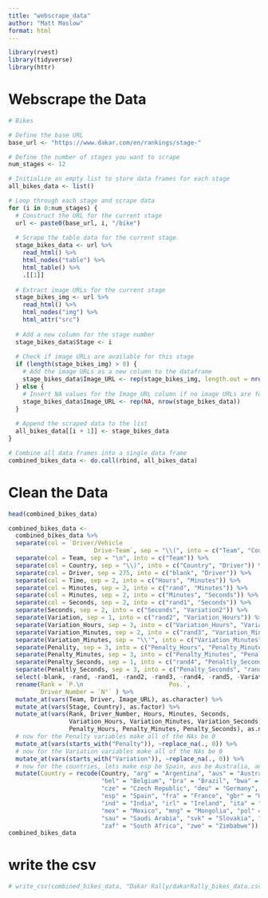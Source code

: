 ```yaml
---
title: "webscrape_data"
author: "Matt Maslow"
format: html
---
```



```r
library(rvest)
library(tidyverse)
library(httr)
```


# Webscrape the Data

```r
# Bikes

# Define the base URL
base_url <- "https://www.dakar.com/en/rankings/stage-"

# Define the number of stages you want to scrape
num_stages <- 12

# Initialize an empty list to store data frames for each stage
all_bikes_data <- list()

# Loop through each stage and scrape data
for (i in 0:num_stages) {
  # Construct the URL for the current stage
  url <- paste0(base_url, i, "/bike")
  
  # Scrape the table data for the current stage
  stage_bikes_data <- url %>%
    read_html() %>%
    html_nodes("table") %>%
    html_table() %>%
    .[[1]]
  
  # Extract image URLs for the current stage
  stage_bikes_img <- url %>% 
    read_html() %>%
    html_nodes("img") %>%
    html_attr("src")
  
  # Add a new column for the stage number
  stage_bikes_data$Stage <- i
  
  # Check if image URLs are available for this stage
  if (length(stage_bikes_img) > 0) {
    # Add the image URLs as a new column to the dataframe
    stage_bikes_data$Image_URL <- rep(stage_bikes_img, length.out = nrow(stage_bikes_data))
  } else {
    # Insert NA values for the Image_URL column if no image URLs are found
    stage_bikes_data$Image_URL <- rep(NA, nrow(stage_bikes_data))
  }
  
  # Append the scraped data to the list
  all_bikes_data[[i + 1]] <- stage_bikes_data
}

# Combine all data frames into a single data frame
combined_bikes_data <- do.call(rbind, all_bikes_data)
```


# Clean the Data

```r
head(combined_bikes_data)
```

```r
combined_bikes_data <- 
  combined_bikes_data %>%
  separate(col = `Driver/Vehicle
                        Drive-Team`, sep = "\\(", into = c("Team", "Country")) %>%
  separate(col = Team, sep = "\n", into = c("Team")) %>%
  separate(col = Country, sep = "\\)", into = c("Country", "Driver")) %>%
  separate(col = Driver, sep = 275, into = c("blank", "Driver")) %>%
  separate(col = Time, sep = 2, into = c("Hours", "Minutes")) %>%
  separate(col = Minutes, sep = 2, into = c("rand", "Minutes")) %>%
  separate(col = Minutes, sep = 2, into = c("Minutes", "Seconds")) %>%
  separate(col = Seconds, sep = 2, into = c("rand1", "Seconds")) %>%
  separate(Seconds, sep = 2, into = c("Seconds", "Variation2")) %>%
  separate(Variation, sep = 1, into = c("rand2", "Variation_Hours")) %>%
  separate(Variation_Hours, sep = 3, into = c("Variation_Hours", "Variation_Minutes")) %>%
  separate(Variation_Minutes, sep = 2, into = c("rand3", "Variation_Minutes")) %>%
  separate(Variation_Minutes, sep = "\\'", into = c("Variation_Minutes", "Variation_Seconds")) %>%
  separate(Penality, sep = 3, into = c("Penalty_Hours", "Penalty_Minutes")) %>%
  separate(Penalty_Minutes, sep = 3, into = c("Penalty_Minutes", "Penalty_Seconds")) %>%
  separate(Penalty_Seconds, sep = 1, into = c("rand4", "Penaltly_Seconds")) %>%
  separate(Penaltly_Seconds, sep = 3, into = c("Penalty_Seconds", "rand5")) %>%
  select(-blank, -rand, -rand1, -rand2, -rand3, -rand4, -rand5, -Variation2, -Exp.) %>%
  rename(Rank = `P.\n                        Pos.`,
         Driver_Number = `N°` ) %>%
  mutate_at(vars(Team, Driver, Image_URL), as.character) %>%
  mutate_at(vars(Stage, Country), as.factor) %>%
  mutate_at(vars(Rank, Driver_Number, Hours, Minutes, Seconds, 
                 Variation_Hours, Variation_Minutes, Variation_Seconds,
                 Penalty_Hours, Penalty_Minutes, Penalty_Seconds), as.numeric) %>%
  # now for the Penalty variables make all of the NAs be 0
  mutate_at(vars(starts_with("Penalty")), ~replace_na(., 0)) %>%
  # now for the Variation variables make all of the NAs be 0
  mutate_at(vars(starts_with("Variation")), ~replace_na(., 0)) %>%
  # now for the countries, lets make esp be Spain, aus be Australia, and arg be Argentina.....
  mutate(Country = recode(Country, "arg" = "Argentina", "aus" = "Australia", "aut" = "Austria",
                          "bel" = "Belgium", "bra" = "Brazil", "bwa" = "Botswana", "chl" = "Chile", "chn" = "China",
                          "cze" = "Czech Republic", "deu" = "Germany", "dnk" = "Denamrk", "ecu" = "Ecuador",
                          "esp" = "Spain", "fra" = "France", "gbr" = "United Kingom", "grc" = "Greece", "gtm" = "Guatemala",
                          "ind" = "India", "irl" = "Ireland", "ita" = "Italy", "jpn" = "Japan", "ltu" = "Lithuania", "mar" =  "Morocco",
                          "mex" = "Mexico", "mng" = "Mongolia", "pol" = "Poland", "prt" = "Portugal", "rou" = "Romania",
                          "sau" = "Saudi Arabia", "svk" = "Slovakia", "svn" = "Slovenia", "ury" =  "Uruguay", "usa" = "United States",
                          "zaf" = "South Africa", "zwe" = "Zimbabwe")) # Original data used Country's ISO-3 codes
combined_bikes_data
```


# write the csv

```r
# write_csv(combined_bikes_data, "Dakar Rally/dakarRally_bikes_data.csv")
```



















